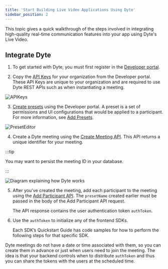 ```yaml
---
title: 'Start Building Live Video Applications Using Dyte'
sidebar_position: 2
---
```


This topic gives a quick walkthrough of the steps involved in integrating high-quality real-time
communication features into your app using Dyte's Live Video.

## Integrate Dyte

1. To get started with Dyte, you must first register in the
   [Developer portal](https://dev.dyte.io).

2. Copy the [API Keys](https://dev.dyte.io/apikeys) for your organization from
   the Developer portal. These API Keys are unique to your organization and are
   required to use Dyte REST APIs such as when instantiating a meeting.

![APIKeys](/static/home/api-keys.png)

3. [Create presets](https://dev.dyte.io/roles-presets) using the Developer
   portal. A preset is a set of permissions and UI configurations that would be
   applied to a participant. For more information, see [Add Presets](/guides/presets/add-presets).

![PresetEditor](/static/home/create-preset.png)

4. Create a Dyte meeting using the
   [Create Meeting API](/api#/operations/create_meeting). This API returns a
   unique identifier for your meeting. <br/>

:::tip

You may want to persist the meeting ID in your database.

:::

![Diagram explaining how Dyte works](/static/home/how-dyte-works-v2.png)

5. After you've created the meeting, add each participant to the meeting using
   the [Add Participant API](/api#/operations/add_participant). The `presetName`
   created earlier must be passed in the body of the Add Participant API
   request.

   The API response contains the user authentication token `authToken`.

6. Use the `authToken` to initialize any of the frontend SDKs.

   Each SDK’s Quickstart Guide has code samples for how to perform the following steps for that specific SDK.

Dyte meetings do not have a date or time associated with them, so you can create
them in advance or just when users need to join the meeting. The idea is that
your backend controls when to distribute `authToken` and thus you can share the
tokens with the users at the scheduled time.
